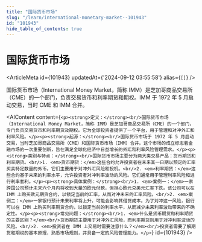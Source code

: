 ```yaml
---
title: "国际货币市场"
slug: "/learn/international-monetary-market--101943"
id: "101943"
hide_table_of_contents: true
---
```



# 国际货币市场

<ArticleMeta id={101943} updatedAt={'2024-09-12 03:55:58'} alias={`[]`} />
<div className='border-solid border-b border-t-0 my-4 border-[var(--ifm-color-gray-300)]' />

国际货币市场（International Money Market，简称 IMM）是芝加哥商品交易所（CME）的一个部门，负责交易货币和利率期货和期权。IMM 于 1972 年 5 月启动交易，当时 CME 和 IMM 合并。

<AIContent content={`<p><strong>定义：</strong><br/>国际货币市场（International Money Market，简称 IMM）是芝加哥商品交易所（CME）的一个部门，专门负责交易货币和利率期货及期权。它为全球投资者提供了一个平台，用于管理和对冲外汇和利率风险。</p><p><strong>起源：</strong><br/>国际货币市场于 1972 年 5 月启动交易，当时芝加哥商品交易所（CME）和国际货币市场（IMM）合并。这个市场的成立标志着金融市场的一次重要创新，旨在满足全球化经济中日益增长的外汇和利率风险管理需求。</p><p><strong>类别与特点：</strong><br/>国际货币市场主要分为两大类交易产品：货币期货和利率期货。<br/>1. <em>货币期货：</em>这些合约允许投资者在未来某一日期以预定的汇率买卖特定数量的外币。它们主要用于对冲外汇风险和投机。<br/>2. <em>利率期货：</em>这些合约基于未来的利率水平，允许投资者对冲利率波动的风险。它们通常用于管理利率风险和进行利率套利。</p><p><strong>具体案例：</strong><br/>1. <em>案例一：</em>一家跨国公司预计未来六个月内将收到大量的欧元付款，但担心欧元兑美元汇率下跌。该公司可以在 IMM 上购买欧元期货合约，以锁定当前的汇率，从而对冲未来的汇率风险。<br/>2. <em>案例二：</em>一家银行预计未来利率将上升，可能会影响其借贷成本。为了对冲这一风险，银行可以在 IMM 上购买利率期货合约，以锁定当前的利率水平，从而减少未来利率波动带来的不确定性。</p><p><strong>常见问题：</strong><br/>1. <em>什么是货币期货和利率期货的主要区别？</em><br/>货币期货主要用于对冲外汇风险，而利率期货则用于对冲利率波动的风险。<br/>2. <em>投资者在 IMM 上交易时需要注意什么？</em><br/>投资者需要了解期货和期权的基本原理，熟悉市场规则，并具备一定的风险管理能力。</p>`} id={101943} />
